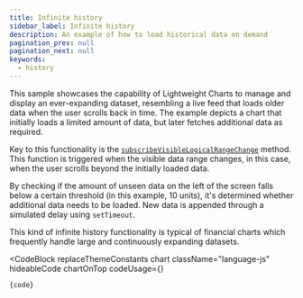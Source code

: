 ```yaml
---
title: Infinite history
sidebar_label: Infinite history
description: An example of how to load historical data on demand
pagination_prev: null
pagination_next: null
keywords:
  - history
---
```


This sample showcases the capability of Lightweight Charts to manage and display
an ever-expanding dataset, resembling a live feed that loads older data when the
user scrolls back in time. The example depicts a chart that initially loads a
limited amount of data, but later fetches additional data as required.

Key to this functionality is the
[`subscribeVisibleLogicalRangeChange`](docs/api/interfaces/ITimeScaleApi#subscribevisiblelogicalrangechange)
method. This function is triggered when the visible data range changes, in this
case, when the user scrolls beyond the initially loaded data.

By checking if the amount of unseen data on the left of the screen falls below a
certain threshold (in this example, 10 units), it's determined whether
additional data needs to be loaded. New data is appended through a simulated
delay using `setTimeout`.

This kind of infinite history functionality is typical of financial charts which
frequently handle large and continuously expanding datasets.


<CodeBlock
	replaceThemeConstants
	chart
	className="language-js"
	hideableCode
	chartOnTop
	codeUsage={<UsageGuidePartial />}
>
	{code}
</CodeBlock>
